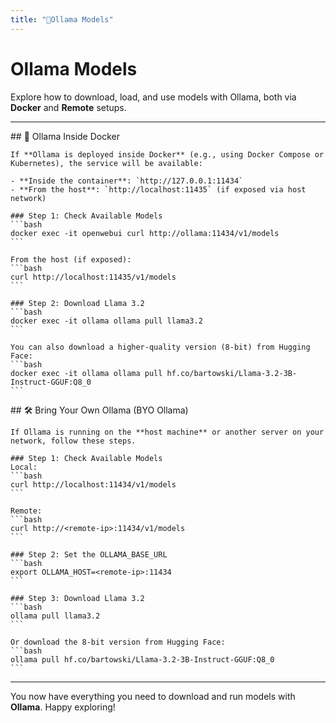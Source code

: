 ```yaml
---
title: "🤖Ollama Models"
---
```



# Ollama Models

Explore how to download, load, and use models with Ollama, both via **Docker** and **Remote** setups.

---

<Tabs groupId="ollama-setup">
  <TabItem value="docker-ollama" label="Ollama Inside Docker">
    ## 🐳 Ollama Inside Docker

    If **Ollama is deployed inside Docker** (e.g., using Docker Compose or Kubernetes), the service will be available:

    - **Inside the container**: `http://127.0.0.1:11434`
    - **From the host**: `http://localhost:11435` (if exposed via host network)

    ### Step 1: Check Available Models
    ```bash
    docker exec -it openwebui curl http://ollama:11434/v1/models
    ```

    From the host (if exposed):
    ```bash
    curl http://localhost:11435/v1/models
    ```

    ### Step 2: Download Llama 3.2
    ```bash
    docker exec -it ollama ollama pull llama3.2
    ```

    You can also download a higher-quality version (8-bit) from Hugging Face:
    ```bash
    docker exec -it ollama ollama pull hf.co/bartowski/Llama-3.2-3B-Instruct-GGUF:Q8_0
    ```

  </TabItem>

  <TabItem value="byo-ollama" label="BYO Ollama (External Ollama)">
    ## 🛠️ Bring Your Own Ollama (BYO Ollama)

    If Ollama is running on the **host machine** or another server on your network, follow these steps.

    ### Step 1: Check Available Models
    Local:
    ```bash
    curl http://localhost:11434/v1/models
    ```

    Remote:
    ```bash
    curl http://<remote-ip>:11434/v1/models
    ```

    ### Step 2: Set the OLLAMA_BASE_URL
    ```bash
    export OLLAMA_HOST=<remote-ip>:11434
    ```

    ### Step 3: Download Llama 3.2
    ```bash
    ollama pull llama3.2
    ```

    Or download the 8-bit version from Hugging Face:
    ```bash
    ollama pull hf.co/bartowski/Llama-3.2-3B-Instruct-GGUF:Q8_0
    ```

  </TabItem>
</Tabs>

---

You now have everything you need to download and run models with **Ollama**. Happy exploring!
